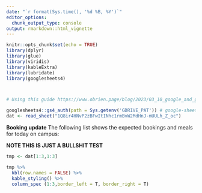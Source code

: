 ```yaml
---
date: "`r format(Sys.time(), '%d %B, %Y')`"
editor_options: 
  chunk_output_type: console
output: rmarkdown::html_vignette
---
```


```r
knitr::opts_chunk$set(echo = TRUE)
library(dplyr)
library(glue)
library(viridis) 
library(kableExtra)
library(lubridate)
library(googlesheets4)



# Using this guide https://www.obrien.page/blog/2023/03_10_google_and_github_actions/

googlesheets4::gs4_auth(path = Sys.getenv('GDRIVE_PAT')) # google-sheets-github@astral-web-375220.iam.gserviceaccount.com
dat <- read_sheet("1Q8ir4HNvP2zBFwItINhc1rmBvW2MdHnJ-mUULh_Z_oc")

```

**Booking update**
The following list shows the expected bookings and meals for today on campus:

**NOTE THIS IS JUST A BULLSHIT TEST**

```r
 
tmp <- dat[1:3,1:3]

tmp %>%
  kbl(row.names = FALSE) %>%
  kable_styling() %>% 
  column_spec (1:3,border_left = T, border_right = T) 

```

